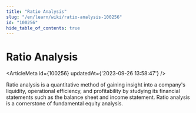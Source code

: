 ```yaml
---
title: "Ratio Analysis"
slug: "/en/learn/wiki/ratio-analysis-100256"
id: "100256"
hide_table_of_contents: true
---
```



# Ratio Analysis

<ArticleMeta id={100256} updatedAt={'2023-09-26 13:58:47'} />
<div className='border-solid border-b border-t-0 my-4 border-[var(--ifm-color-gray-300)]' />

Ratio analysis is a quantitative method of gaining insight into a company's liquidity, operational efficiency, and profitability by studying its financial statements such as the balance sheet and income statement. Ratio analysis is a cornerstone of fundamental equity analysis.
